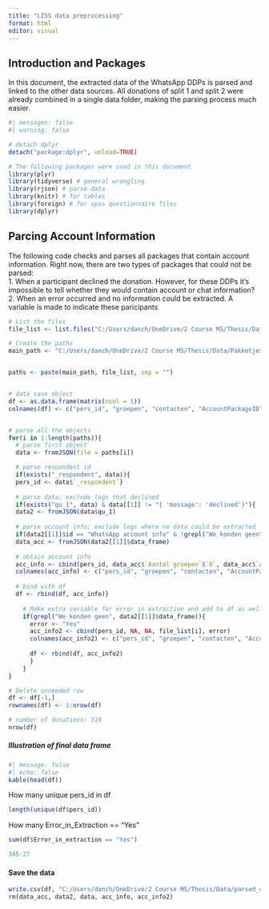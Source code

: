 ---
title: "LISS data preprocessing"
format: html
editor: visual
---

## Introduction and Packages

In this document, the extracted data of the WhatsApp DDPs is parsed and linked to the other data sources. All donations of split 1 and split 2 were already combined in a single data folder, making the parsing process much easier.

```{r}
#| messages: false
#| warning: false

# detach dplyr
detach("package:dplyr", unload=TRUE)

# The following packages were used in this document
library(plyr)
library(tidyverse) # general wrangling
library(rjson) # parse data
library(knitr) # for tables
library(foreign) # for spss questionnaire files
library(dplyr) 
```

## Parcing Account Information

The following code checks and parses all packages that contain account information. Right now, there are two types of packages that could not be parsed: <br> 1. When a participant declined the donation. However, for these DDPs it's impossible to tell whether they would contain account or chat information? <br> 2. When an error occurred and no information could be extracted. A variable is made to indicate these paricipants

```{r}
# List the files
file_list <- list.files("C:/Users/danch/OneDrive/2 Course MS/Thesis/Data/Pakketjes split 1 & 2/")

# Create the paths
main_path <- "C:/Users/danch/OneDrive/2 Course MS/Thesis/Data/Pakketjes split 1 & 2/"


paths <- paste(main_path, file_list, sep = "")


# data save object
df <- as.data.frame(matrix(ncol = 5))
colnames(df) <- c("pers_id", "groepen", "contacten", "AccountPackageID", "Error_in_extraction")


# parse all the objects
for(i in 1:length(paths)){
  # parse first object
  data <- fromJSON(file = paths[i])

  # parse respondent id
  if(exists("_respondent", data)){
  pers_id <- data$`_respondent`}
  
  # parse data; exclude logs that declined
  if(exists("qu_1", data) & data[[1]] != "{ 'message': 'declined'}"){
  data2 <- fromJSON(data$qu_1)
  
  # parse account info; exclude logs where no data could be extracted
  if(data2[[1]]$id == "WhatsApp account info" & !grepl("We konden geen", data2[[1]]$data_frame)){
  data_acc <- fromJSON(data2[[1]]$data_frame)
  
  # obtain account info
  acc_info <- cbind(pers_id, data_acc$`Aantal groepen`$`0`, data_acc$`Aantal contacten`$`0`, file_list[i], "No")
  colnames(acc_info) <- c("pers_id", "groepen", "contacten", "AccountPackageID", "Error_in_extraction")
  
  # bind with df
  df <- rbind(df, acc_info)}
    
    # Make extra variable for error in extraction and add to df as well
    if(grepl("We konden geen", data2[[1]]$data_frame)){
      error <- "Yes"
      acc_info2 <- cbind(pers_id, NA, NA, file_list[i], error)
      colnames(acc_info2) <- c("pers_id", "groepen", "contacten", "AccountPackageID", "Error_in_extraction")
      
      df <- rbind(df, acc_info2)
      }
    }
}

# Delete unneeded row
df <- df[-1,]
rownames(df) <- 1:nrow(df)

# number of donations: 319
nrow(df)
```

##### Illustration of final data frame

```{r}
#| message: false
#| echo: false
kable(head(df))
```

How many unique pers_id in df

```{r}
length(unique(df$pers_id))
```

How many Error_in_Extraction == "Yes"

```{r}
sum(df$Error_in_extraction == "Yes")
```

```{r}
345-27
```

#### Save the data

```{r}
write.csv(df, "C:/Users/danch/OneDrive/2 Course MS/Thesis/Data/parsed_contacts.csv")
rm(data_acc, data2, data, acc_info, acc_info2)
```
